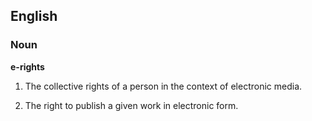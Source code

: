 ==English==

===Noun===
'''e-rights'''

# {{law}} The collective rights of a person in the context of electronic media.
# {{law}} The right to publish a given work in electronic form.